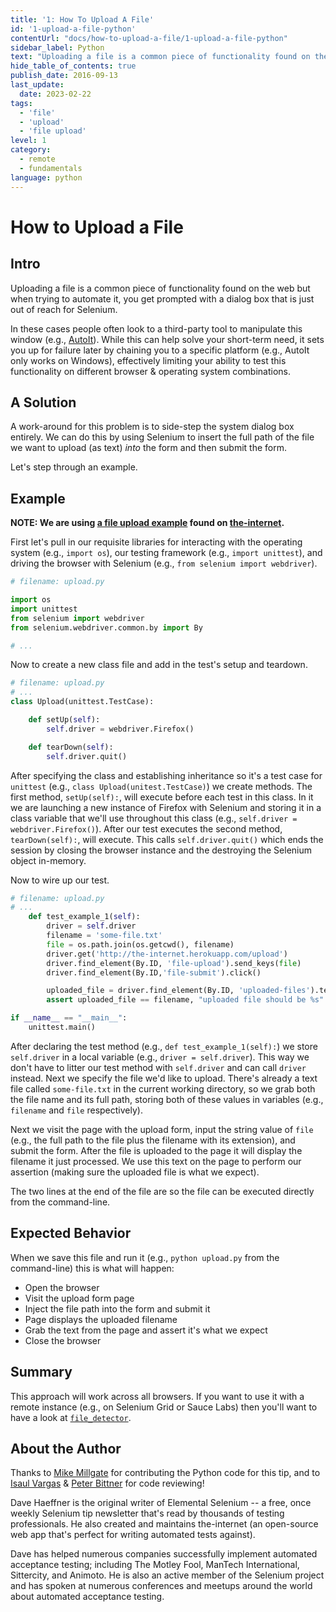 ```yaml
---
title: '1: How To Upload A File'
id: '1-upload-a-file-python'
contentUrl: "docs/how-to-upload-a-file/1-upload-a-file-python"
sidebar_label: Python
text: "Uploading a file is a common piece of functionality found on the web but when trying to automate it, you get prompted with a dialog box that is just out of reach for Selenium. In these cases people often look to a third-party tool to manipulate this window."
hide_table_of_contents: true
publish_date: 2016-09-13
last_update:
  date: 2023-02-22
tags:
  - 'file'
  - 'upload'
  - 'file upload'
level: 1
category:
  - remote
  - fundamentals
language: python
---
```


# How to Upload a File

## Intro

Uploading a file is a common piece of functionality found on the web but when trying to automate it, you get prompted with a dialog box that is just out of reach for Selenium.

In these cases people often look to a third-party tool to manipulate this window (e.g., [AutoIt](http://www.toolsqa.com/selenium-webdriver/autoit-selenium-webdriver/)). While this can help solve your short-term need, it sets you up for failure later by chaining you to a specific platform (e.g., AutoIt only works on Windows), effectively limiting your ability to test this functionality on different browser & operating system combinations.


## A Solution

A work-around for this problem is to side-step the system dialog box entirely. We can do this by using Selenium to insert the full path of the file we want to upload (as text) _into_ the form and then submit the form.

Let's step through an example.

## Example

__NOTE: We are using [a file upload example](http://the-internet.herokuapp.com/upload) found on [the-internet](https://github.com/tourdedave/the-internet).__

First let's pull in our requisite libraries for interacting with the operating system (e.g., `import os`), our testing framework (e.g., `import unittest`), and driving the browser with Selenium (e.g., `from selenium import webdriver`).

```python
# filename: upload.py

import os
import unittest
from selenium import webdriver
from selenium.webdriver.common.by import By

# ...
```

Now to create a new class file and add in the test's setup and teardown.

```python
# filename: upload.py
# ...
class Upload(unittest.TestCase):

    def setUp(self):
        self.driver = webdriver.Firefox()

    def tearDown(self):
        self.driver.quit()
```

After specifying the class and establishing inheritance so it's a test case for `unittest` (e.g., `class Upload(unitest.TestCase)`) we create methods. The first method, `setUp(self):`, will execute before each test in this class. In it we are launching a new instance of Firefox with Selenium and storing it in a class variable that we'll use throughout this class (e.g., `self.driver = webdriver.Firefox()`). After our test executes the second method, `tearDown(self):`, will execute. This calls `self.driver.quit()` which ends the session by closing the browser instance and the destroying the Selenium object in-memory.

Now to wire up our test.

```python
# filename: upload.py
# ...
    def test_example_1(self):
        driver = self.driver
        filename = 'some-file.txt'
        file = os.path.join(os.getcwd(), filename)
        driver.get('http://the-internet.herokuapp.com/upload')
        driver.find_element(By.ID, 'file-upload').send_keys(file)
        driver.find_element(By.ID,'file-submit').click()

        uploaded_file = driver.find_element(By.ID, 'uploaded-files').text
        assert uploaded_file == filename, "uploaded file should be %s" % filename

if __name__ == "__main__":
    unittest.main()
```

After declaring the test method (e.g., `def test_example_1(self):`) we store `self.driver` in a local variable (e.g., `driver = self.driver`). This way we don't have to litter our test method with `self.driver` and can call `driver` instead. Next we specify the file we'd like to upload. There's already a text file called `some-file.txt` in the current working directory, so we grab both the file name and its full path, storing both of these values in variables (e.g., `filename` and `file` respectively).

Next we visit the page with the upload form, input the string value of `file` (e.g., the full path to the file plus the filename with its extension), and submit the form. After the file is uploaded to the page it will display the filename it just processed. We use this text on the page to perform our assertion (making sure the uploaded file is what we expect).

The two lines at the end of the file are so the file can be executed directly from the command-line.

## Expected Behavior

When we save this file and run it (e.g., `python upload.py` from the command-line) this is what will happen:

+ Open the browser
+ Visit the upload form page
+ Inject the file path into the form and submit it
+ Page displays the uploaded filename
+ Grab the text from the page and assert it's what we expect
+ Close the browser

## Summary

This approach will work across all browsers. If you want to use it with a remote instance (e.g., on Selenium Grid or Sauce Labs) then you'll want to have a look at [`file_detector`](http://seleniumhq.github.io/selenium/docs/api/py/webdriver_remote/selenium.webdriver.remote.webdriver.html?highlight=detect#selenium.webdriver.remote.webdriver.WebDriver.file_detector).


## About the Author

Thanks to [Mike Millgate](https://github.com/trabulmonkee) for contributing the Python code for this tip, and to [Isaul Vargas](https://github.com/Dude-X) & [Peter Bittner](https://github.com/bittner) for code reviewing!

Dave Haeffner is the original writer of Elemental Selenium -- a free, once weekly Selenium tip newsletter that's read by thousands of testing professionals. He also created and maintains the-internet (an open-source web app that's perfect for writing automated tests against).

Dave has helped numerous companies successfully implement automated acceptance testing; including The Motley Fool, ManTech International, Sittercity, and Animoto. He is also an active member of the Selenium project and has spoken at numerous conferences and meetups around the world about automated acceptance testing.

